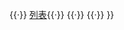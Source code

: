 {{mbox
|style=text-align:center;
|image=none
|type=notice
|text=[[Special:AbuseFilter|'''{{lan|zh-hans=防滥用过滤器管理|zh-hant=防濫用過濾器管理}}''']]<br>
<!--
-->[[Wikipedia:防滥用过滤器|{{lan|zh-hans=介绍|zh-hant=介紹}}]]{{·}} <!--
-->[[Wikipedia talk:防滥用过滤器|{{lan|zh-hans=讨论|zh-hant=討論}}]]{{·}} <!--
-->[[Wikipedia:防滥用过滤器/列表|列表]]{{·}} <!--
-->[[Wikipedia:防滥用过滤器/操作指引|{{lan|zh-hans=如何建立过滤器|zh-hant=如何建立過濾器}}]]{{·}} <!--
-->[[Wikipedia:防滥用过滤器/过滤器请求|{{lan|zh-hans=请求建立或修改过滤器|zh-hant=請求建立或修改過濾器}}]]{{·}} <!--
-->[[Wikipedia:防滥用过滤器/错误报告|{{lan|zh-hans=报告过滤器判定错误|zh-hant=報告過濾器判定錯誤}}]]
}}<noinclude>
{{doc}}</noinclude>